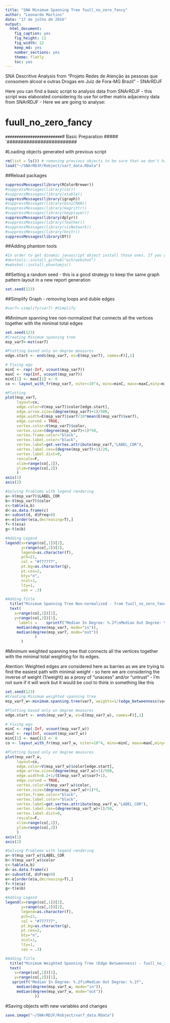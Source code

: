 ```yaml
---
title: "SNA Minimum Spanning Tree fuull_no_zero_fancy"
author: "Leonardo Martins"
date: "17 de julho de 2016"
output: 
  html_document: 
    fig_caption: yes
    fig_height: 12
    fig_width: 12
    keep_md: yes
    number_sections: yes
    theme: flatly
    toc: yes
---
```

SNA Descritive Analysis from "Projeto Redes de Atenção às pessoas que consomem álcool e outras Drogas em Juiz de Fora-MG   Brazil"  - SNArRDJF

Here you can find a basic script to analysis data from SNArRDJF - this script was elaborated considering its use for orther matrix adjacency data from SNArRDJF - Here we are going to analyse:

# fuull_no_zero_fancy

`#########################
`# Basic Preparation #####
`#########################

#Loading objects generated with previous script 
```r
rm(list = ls()) # removing previous objects to be sure that we don't have objects conflicts name
load("~/SNArRDJF/Robject/var7_data.RData")
```
##Reload packages
```r
suppressMessages(library(RColorBrewer))
#suppressMessages(library(car))
#suppressMessages(library(xtable))
suppressMessages(library(igraph))
#suppressMessages(library(miniCRAN))
#suppressMessages(library(magrittr))
#suppressMessages(library(keyplayer))
suppressMessages(library(dplyr))
#suppressMessages(library(feather))
#suppressMessages(library(visNetwork))
#suppressMessages(library(knitr))
suppressMessages(library(DT))
```
##Adding phantom tools
```r
#In order to get dinamic javascript object install those ones. If you get problems installing go to Stackoverflow.com and type your error to discover what to do. In some cases the libraries need to be intalled in outside R libs.
#devtools::install_github("wch/webshot")
#webshot::install_phantomjs()
```
##Setting a random seed - this is a good strategy to keep the same graph pattern layout in a new report generation
```r
set.seed(123)
```

##Simplify Graph - removing loops and duble edges 
```r
#var7<-simplify(var7) #Simplify
```

#Minimum spanning tree non-normalized that connects all the vertices together with the minimal total edges
```r
set.seed(123)
#Creating Minimum spanning tree
msp_var7<-mst(var7)

#Plotting based only on degree measures 
edge.start <- ends(msp_var7, es=E(msp_var7), names=F)[,1]

# Fixing ego
minC <- rep(-Inf, vcount(msp_var7))
maxC <- rep(Inf, vcount(msp_var7))
minC[1] <- maxC[1] <- 0
co <- layout_with_fr(msp_var7, niter=10^4, minx=minC, maxx=maxC,miny=minC, maxy=maxC, weights=E(msp_var7)$var7)

#Plotting
plot(msp_var7, 
     layout=co,
     edge.color=V(msp_var7)$color[edge.start],
     edge.arrow.size=(degree(msp_var7)+1)/500,
     edge.width=E(msp_var7)$var7/10*mean(E(msp_var7)$var7),
     edge.curved = TRUE,
     vertex.color=V(msp_var7)$color,
     vertex.size=(degree(msp_var7)+1)*50,
     vertex.frame.color="black",
     vertex.label.color="black",
     vertex.label=get.vertex.attribute(msp_var7,"LABEL_COR"),
     vertex.label.cex=(degree(msp_var7)+1)/20,
     vertex.label.dist=0,
     rescale=F,
     xlim=range(co[,1]), 
     ylim=range(co[,2])
     )
axis(1)
axis(2)

#Solving Problems with legend rendering 
a<-V(msp_var7)$LABEL_COR
b<-V(msp_var7)$color
c<-table(a,b)
d<-as.data.frame(c)
e<-subset(d, d$Freq>0)
e<-e[order(e$a,decreasing=T),] 
f<-t(e$a)
g<-t(e$b)

#Adding Legend
legend(x=range(co[,1])[2], 
       y=range(co[,2])[2],
       legend=as.character(f),
       pch=21,
       col = "#777777", 
       pt.bg=as.character(g),
       pt.cex=2,
       bty="n", 
       ncol=1,
       lty=1,
       cex = .3)

#Adding Title
  title("Minimum Spanning Tree Non-normalized - from fuull_no_zero_fancy", sub = "Source: from authors ")
  text( 
    x=range(co[,1])[1],
    y=range(co[,2])[1], 
      labels =    sprintf("Median In Degree: %.2f\nMedian Out Degree: %.2f",
     median(degree(msp_var7, mode="in")), 
     median(degree(msp_var7, mode="out"))
             )
       )
```
#Minimum weighted spanning tree that connects all the vertices together with the minimal total weighting for its edges. 

Atention: Weighted edges are considered here as barries as we are trying to find the easiest path with minimal weight - so here we are considering the inverse of weight (1/weight) as a proxy of "unacess" and/or "untrust" - I'm not sure if it will work but it would be cool to think in something like this  
```r
set.seed(123)
#Creating Minimum weighted spanning tree
msp_var7_w<-minimum.spanning.tree(var7, weights=1/(edge_betweenness(var7, weights=E(var7)$var7)+1))

#Plotting based only on degree measures 
edge.start <- ends(msp_var7_w, es=E(msp_var7_w), names=F)[,1]

# Fixing ego
minC <- rep(-Inf, vcount(msp_var7_w))
maxC <- rep(Inf, vcount(msp_var7_w))
minC[1] <- maxC[1] <- 0
co <- layout_with_fr(msp_var7_w, niter=10^4, minx=minC, maxx=maxC,miny=minC, maxy=maxC, weights =E(msp_var7_w)$var7)

#Plotting based only on degree measures 
plot(msp_var7_w, 
     layout=co,
     edge.color=V(msp_var7_w)$color[edge.start],
     edge.arrow.size=(degree(msp_var7_w)+1)/500,
     edge.width=0.2+1/(E(msp_var7_w)$var7+1),
     edge.curved = TRUE,
     vertex.color=V(msp_var7_w)$color,
     vertex.size=(degree(msp_var7_w)+1)*5,
     vertex.frame.color="black",
     vertex.label.color="black",
     vertex.label=get.vertex.attribute(msp_var7_w,"LABEL_COR"),
     vertex.label.cex=(degree(msp_var7_w)+1)/50,
     vertex.label.dist=0,
     rescale=F,
     xlim=range(co[,1]), 
     ylim=range(co[,2])
     )
axis(1)
axis(2)

#Solving Problems with legend rendering 
a<-V(msp_var7_w)$LABEL_COR
b<-V(msp_var7_w)$color
c<-table(a,b)
d<-as.data.frame(c)
e<-subset(d, d$Freq>0)
e<-e[order(e$a,decreasing=T),] 
f<-t(e$a)
g<-t(e$b)

#Adding Legend
legend(x=range(co[,1])[2], 
       y=range(co[,2])[2],
       legend=as.character(f),
       pch=21,
       col = "#777777", 
       pt.bg=as.character(g),
       pt.cex=2,
       bty="n", 
       ncol=1,
       lty=1,
       cex = .3)

#Adding Title
  title("Minimum Weighted Spanning Tree (Edge Betweenness) - fuull_no_zero_fancy", sub = "Source: from authors ")
  text( 
    x=range(co[,1])[1],
    y=range(co[,2])[1], 
   sprintf("Median In Degree: %.2f\nMedian Out Degree: %.2f",
     median(degree(msp_var7_w, mode="in")), 
     median(degree(msp_var7_w, mode="out"))
             ))
```


#Saving objects with new variables and changes
```r
save.image("~/SNArRDJF/Robject/var7_data.RData") 
```

